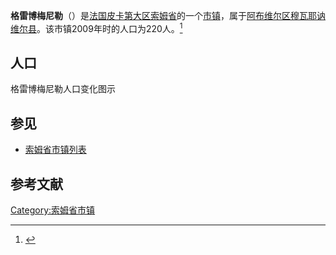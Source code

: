 {{Infobox French commune
|name                    = 格雷博梅尼勒
|native name             = Grébault-Mesnil
|image flag              = 
|image flag size         = 
|flag legend             = 
|image coat of arms      = Blason Grébault-Mesnil.svg
|image coat of arms size = 
|coat of arms legend     = 
|city motto              = 
|image                   = 
|caption                 = 
|map                     = 
|adjustable map          = 
|time zone               = 
|longitude              = 1.7214
|latitude               = 50.0261
|arrondissement         = [[阿布维尔区|阿布维尔区]]
|canton                 = [[穆瓦耶讷维尔县|穆瓦耶讷维尔县]]
|subdivisions entry      = 
|subdivisions            = 
|intercommunality        = 
|mayor                   = 
|term                    = 
|elevation m             = 
|INSEE                  = 80388
|postal code             = 80140
|website                 = 
}}
{{French Commune Map|80388}}
'''格雷博梅尼勒'''（{{lang-fr|Grébault-Mesnil}}）是[[法国|法国]][[皮卡第大区|皮卡第大区]][[索姆省|索姆省]]的一个[[市镇_(法国)|市镇]]，属于[[阿布维尔区|阿布维尔区]][[穆瓦耶讷维尔县|穆瓦耶讷维尔县]]。该市镇2009年时的人口为220人。<ref name="Statmallen Areal i Frankrikes kommuner">{{cite web|url=http://www.insee.fr/fr/ppp/bases-de-donnees/recensement/populations-legales/france-departements.asp?annee=2009#departements|title=Insee, Populations légales 2009 pour les départements et les collectivités d'outre-mer France métropolitaine et DOM|accessdate=2012-01-30|archive-date=2012-01-08|archive-url=https://web.archive.org/web/20120108000120/http://www.insee.fr/fr/ppp/bases-de-donnees/recensement/populations-legales/france-departements.asp?annee=2009#departements|dead-url=no}}</ref>

== 人口 ==
格雷博梅尼勒人口变化图示
{{French Commune Population|80388}}

== 参见 ==
* [[索姆省市镇列表|索姆省市镇列表]]

== 参考文献 ==
{{reflist}}

{{索姆省市鎮}}

[[Category:索姆省市镇|Category:索姆省市镇]]